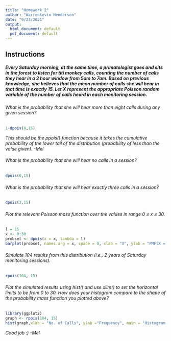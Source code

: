 ```yaml
---
title: "Homework 2"
author: "Warrenkevin Henderson"
date: "9/23/2021"
output:
  html_document: default
  pdf_document: default
---
```


## Instructions


##### Every Saturday morning, at the same time, a primatologist goes and sits in the forest to listen for titi monkey calls, counting the number of calls they hear in a 2 hour window from 5am to 7am. Based on previous knowledge, she believes that the mean number of calls she will hear in that time is exactly 15. Let X represent the appropriate Poisson random variable of the number of calls heard in each monitoring session.


###### What is the probability that she will hear more than eight calls during any given session?

```r
1-dpois(8,15)
```

*This should be the ppois() function because it takes the cumulative probability of the lower tail of the distribution (probability of less than the value given). -Mel*

###### What is the probability that she will hear no calls in a session?

```r
dpois(0,15)
```


###### What is the probability that she will hear exactly three calls in a session?

```r
dpois(3,15)
```

###### Plot the relevant Poisson mass function over the values in range 0 ≤ x ≤ 30.

```r
l = 15
x <- 0:30
probset <- dpois(x = x, lambda = l)
barplot(probset, names.arg = x, space = 0, xlab = "X", ylab = "PMF(X = x)", main = "Poisson Mass Function")
```


###### Simulate 104 results from this distribution (i.e., 2 years of Saturday monitoring sessions).

```r
rpois(104, 15)
```


###### Plot the simulated results using hist() and use xlim() to set the horizontal limits to be from 0 to 30. How does your histogram compare to the shape of the probability mass function you plotted above?

```r
library(ggplot2)
graph <- rpois(104, 15)  
hist(graph,xlab = "No. of Calls", ylab ="Frequency", main = "Histogram of calls", xlim=c(0,30))
```

*Good job :) -Mel*